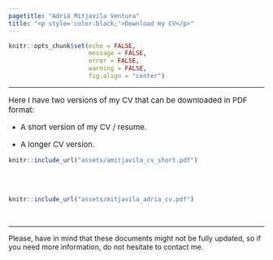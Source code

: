 ```yaml
---
pagetitle: "Adrià Mitjavila Ventura"
title: "<p style='color:black;'>Download my CV</p>"
---
```


```r
knitr::opts_chunk$set(echo = FALSE,
                      message = FALSE,
                      error = FALSE,
                      warning = FALSE, 
                      fig.align = "center")
```

***

<p style='font-size:15px;'>Here I have two versions of my CV that can be downloaded in PDF format:</p>

* <p style='font-size:15px;'>A short version of my CV / resume.</p>
* <p style='font-size:15px;'>A longer CV version.</p>

```r
knitr::include_url("assets/amitjavila_cv_short.pdf")
```

<br><br>

```r
knitr::include_url("assets/mitjavila_adria_cv.pdf")
```

<br>

***

Please, have in mind that these documents might not be fully updated, so if you need more information, do not hesitate to contact me.
